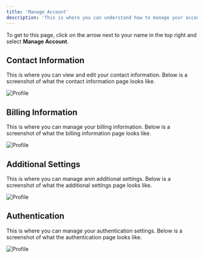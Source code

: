 ```yaml
---
title: 'Manage Account'
description: 'This is where you can understand how to manage your account.'
---
```


To get to this page, click on the arrow next to your name in the top right and select **Manage Account**.

## Contact Information

This is where you can view and edit your contact information. Below is a screenshot of what the contact information page looks like.

![Profile](/media/manage-contact.png)

## Billing Information

This is where you can manage your billing information. Below is a screenshot of what the billing information page looks like.

![Profile](/media/manage-billing.png)


## Additional Settings

This is where you can manage anm additional settings. Below is a screenshot of what the additional settings page looks like.

![Profile](/media/manage-additional.png)

## Authentication

This is where you can manage your authentication settings. Below is a screenshot of what the authentication page looks like.

![Profile](/media/manage-authentication.png)